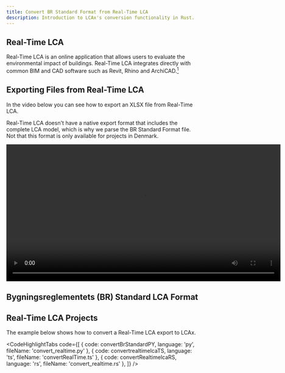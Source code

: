 ```yaml
---
title: Convert BR Standard Format from Real-Time LCA
description: Introduction to LCAx's conversion functionality in Rust.
---
```



## Real-Time LCA

Real-Time LCA is an online application that allows users to evaluate the environmental impact of buildings.
Real-Time LCA integrates directly with common BIM and CAD software such as Revit, Rhino and ArchiCAD.[<sup>1</sup>](https://realtimelca.com/en-us)

## Exporting Files from Real-Time LCA

In the video below you can see how to export an XLSX file from Real-Time LCA.

Real-Time LCA doesn't have a native export format that includes the complete LCA model, which is why we parse the BR Standard Format file.
Not that this format is only available for projects in Denmark.

<video controls width='720' height='auto'>
  <source src='/realtimelca-export.webm' type='video/webm' />
</video>

## Bygningsreglementets (BR) Standard LCA Format

## Real-Time LCA Projects

The example below shows how to convert a Real-Time LCA export to LCAx.

<CodeHighlightTabs
  code={[
    { code: convertBrStandardPY, language: 'py', fileName: 'convert_realtime.py' },
    { code: convertrealtimelcaTS, language: 'ts', fileName: 'convertRealTime.ts' },
    { code: convertRealtimelcaRS, language: 'rs', fileName: 'convert_realtime.rs' },
  ]}
/>
